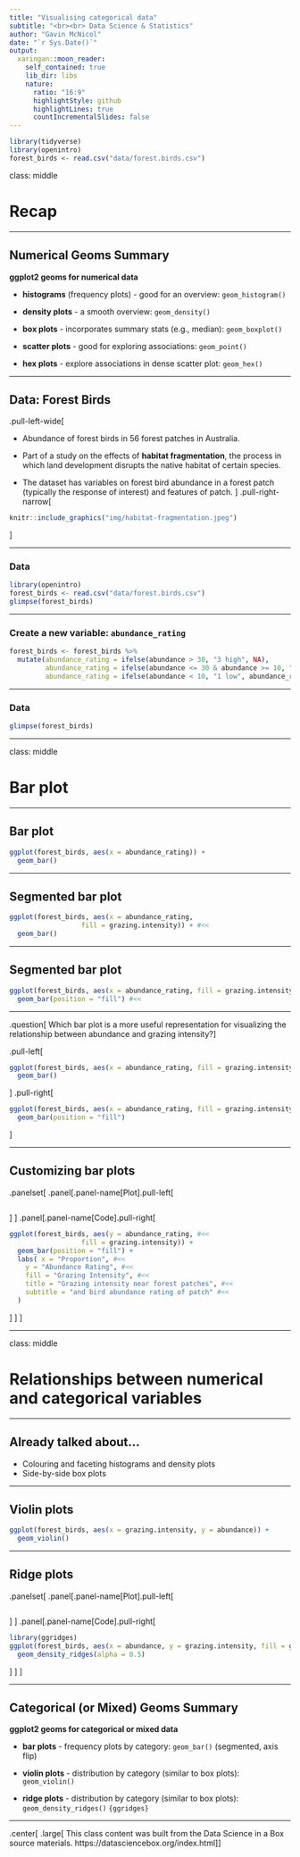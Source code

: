 ```yaml
---
title: "Visualising categorical data"
subtitle: "<br><br> Data Science & Statistics"
author: "Gavin McNicol"
date: "`r Sys.Date()`"
output:
  xaringan::moon_reader:
    self_contained: true
    lib_dir: libs
    nature:
      ratio: "16:9"
      highlightStyle: github
      highlightLines: true
      countIncrementalSlides: false
---
```


```r
library(tidyverse)
library(openintro)
forest_birds <- read.csv("data/forest.birds.csv")
```

class: middle

# Recap

---

## Numerical Geoms Summary

**ggplot2 geoms for numerical data**

  - **histograms** (frequency plots) - good for an overview: `geom_histogram()`
  
  - **density plots** - a smooth overview: `geom_density()`
  
  - **box plots** - incorporates summary stats (e.g., median): `geom_boxplot()`
  
  - **scatter plots** - good for exploring associations: `geom_point()`
  
  - **hex plots** - explore associations in dense scatter plot: `geom_hex()`

---

## Data: Forest Birds 

.pull-left-wide[

- Abundance of forest birds in 56 forest patches in Australia.

- Part of a study on the effects of **habitat fragmentation**, the process in which land development disrupts the native habitat of certain species. 

- The dataset has variables on forest bird abundance in a forest patch (typically the response of interest) and features of patch.
]
.pull-right-narrow[
```r
knitr::include_graphics("img/habitat-fragmentation.jpeg")
```
]

---

### Data 

```r
library(openintro)
forest_birds <- read.csv("data/forest.birds.csv")
glimpse(forest_birds)
```

---

### Create a new variable: `abundance_rating`

```r
forest_birds <- forest_birds %>% 
  mutate(abundance_rating = ifelse(abundance > 30, "3 high", NA),
         abundance_rating = ifelse(abundance <= 30 & abundance >= 10, "2 medium", abundance_rating),
         abundance_rating = ifelse(abundance < 10, "1 low", abundance_rating)) 
```

---

### Data 

```r
glimpse(forest_birds)
```

---

class: middle

# Bar plot

---

## Bar plot

```r
ggplot(forest_birds, aes(x = abundance_rating)) +
  geom_bar()
```

---

## Segmented bar plot

```r
ggplot(forest_birds, aes(x = abundance_rating, 
                  fill = grazing.intensity)) + #<<
  geom_bar()
```

---

## Segmented bar plot

```r
ggplot(forest_birds, aes(x = abundance_rating, fill = grazing.intensity)) +
  geom_bar(position = "fill") #<<
```

---

.question[
Which bar plot is a more useful representation for visualizing the relationship between abundance and grazing intensity?
]

  .pull-left[
```r
ggplot(forest_birds, aes(x = abundance_rating, fill = grazing.intensity)) +
  geom_bar()
```
]
.pull-right[
```r
ggplot(forest_birds, aes(x = abundance_rating, fill = grazing.intensity)) +
  geom_bar(position = "fill")
```
]

---

## Customizing bar plots

.panelset[
.panel[.panel-name[Plot].pull-left[
```r
```
]
]
.panel[.panel-name[Code].pull-right[
```r
ggplot(forest_birds, aes(y = abundance_rating, #<<
                  fill = grazing.intensity)) +
  geom_bar(position = "fill") +
  labs( x = "Proportion", #<<
    y = "Abundance Rating", #<<
    fill = "Grazing Intensity", #<<
    title = "Grazing intensity near forest patches", #<<
    subtitle = "and bird abundance rating of patch" #<<
  ) 
```
]
]
]

---

class: middle

# Relationships between numerical and categorical variables

---

## Already talked about...

- Colouring and faceting histograms and density plots
- Side-by-side box plots

---

## Violin plots

```r
ggplot(forest_birds, aes(x = grazing.intensity, y = abundance)) +
  geom_violin()
```

---

## Ridge plots

.panelset[
.panel[.panel-name[Plot].pull-left[
```r
```
]
]
.panel[.panel-name[Code].pull-right[
```r
library(ggridges)
ggplot(forest_birds, aes(x = abundance, y = grazing.intensity, fill = grazing.intensity, color = grazing.intensity)) + 
  geom_density_ridges(alpha = 0.5)
```
]
]
]


---

## Categorical (or Mixed) Geoms Summary


  **ggplot2 geoms for categorical or mixed data**
  
  - **bar plots** - frequency plots by category: `geom_bar()` (segmented, axis flip)
  
  - **violin plots** - distribution by category (similar to box plots): `geom_violin()` 
   
  - **ridge plots** - distribution by category (similar to box plots): `geom_density_ridges()` `{ggridges}`


---

.center[
.large[
This class content was built from the Data Science in a Box source materials.
https://datasciencebox.org/index.html
]
]
